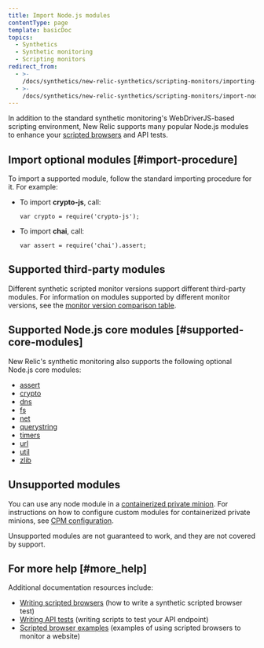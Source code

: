 ```yaml
---
title: Import Node.js modules
contentType: page
template: basicDoc
topics:
  - Synthetics
  - Synthetic monitoring
  - Scripting monitors
redirect_from:
  - >-
    /docs/synthetics/new-relic-synthetics/scripting-monitors/importing-nodejs-modules/
  - >-
    /docs/synthetics/new-relic-synthetics/scripting-monitors/import-nodejs-modules/
---
```


In addition to the standard synthetic monitoring's WebDriverJS-based scripting environment, New Relic supports many popular Node.js modules to enhance your [scripted browsers](/docs/synthetics/new-relic-synthetics/scripting-monitors/writing-scripted-browsers) and API tests.

## Import optional modules [#import-procedure]

To import a supported module, follow the standard importing procedure for it. For example:

* To import **crypto-js**, call:

  ```
  var crypto = require('crypto-js');
  ```
* To import **chai**, call:

  ```
  var assert = require('chai').assert;
  ```

## Supported third-party modules

Different synthetic scripted monitor versions support different third-party modules. For information on modules supported by different monitor versions, see the [monitor version comparison table](https://docs.newrelic.com/docs/synthetics/new-relic-synthetics/scripting-monitors/scripted-monitor-runtime-environment).

## Supported Node.js core modules [#supported-core-modules]

New Relic's synthetic monitoring also supports the following optional Node.js core modules:

* [assert](http://nodejs.org/api/assert.html)
* [crypto](http://nodejs.org/api/crypto.html)
* [dns](https://nodejs.org/api/dns.html)
* [fs](https://nodejs.org/api/fs.html)
* [net](https://nodejs.org/api/net.html)
* [querystring](http://nodejs.org/api/querystring.html)
* [timers](http://nodejs.org/api/timers.html)
* [url](http://nodejs.org/api/url.html)
* [util](http://nodejs.org/api/util.html)
* [zlib](https://nodejs.org/api/zlib.html)

## Unsupported modules

You can use any node module in a [containerized private minion](/docs/synthetics/new-relic-synthetics/private-locations/install-containerized-private-minions-cpms). For instructions on how to configure custom modules for containerized private minions, see [CPM configuration](/docs/synthetics/new-relic-synthetics/private-locations/containerized-private-minion-cpm-configuration#custom-modules).

Unsupported modules are not guaranteed to work, and they are not covered by support.

## For more help [#more_help]

Additional documentation resources include:

* [Writing scripted browsers](/docs/synthetics/new-relic-synthetics/scripting-monitors/writing-scripted-browsers) (how to write a synthetic scripted browser test)
* [Writing API tests](/docs/synthetics/new-relic-synthetics/scripting-monitors/writing-api-tests) (writing scripts to test your API endpoint)
* [Scripted browser examples](/docs/synthetics/new-relic-synthetics/scripting-monitors/scripted-browser-examples) (examples of using scripted browsers to monitor a website)
